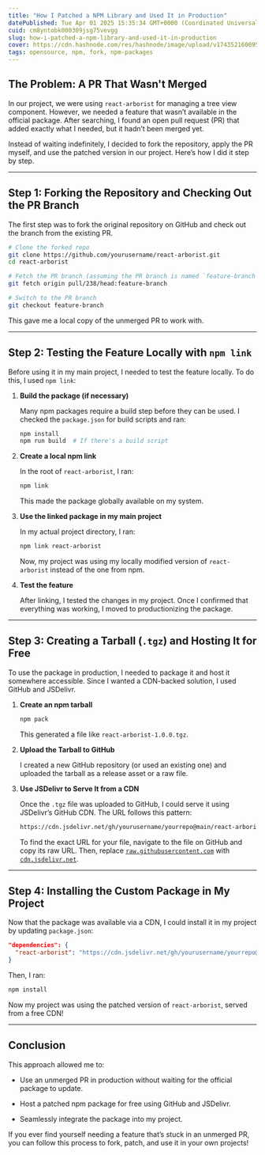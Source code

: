 ```yaml
---
title: "How I Patched a NPM Library and Used It in Production"
datePublished: Tue Apr 01 2025 15:35:34 GMT+0000 (Coordinated Universal Time)
cuid: cm8yntobk000309jsg75vevgg
slug: how-i-patched-a-npm-library-and-used-it-in-production
cover: https://cdn.hashnode.com/res/hashnode/image/upload/v1743521600952/46777df7-3ded-4db2-9f02-1e7f9dc83935.png
tags: opensource, npm, fork, npm-packages
---
```


## The Problem: A PR That Wasn't Merged

In our project, we were using `react-arborist` for managing a tree view component. However, we needed a feature that wasn’t available in the official package. After searching, I found an open pull request (PR) that added exactly what I needed, but it hadn’t been merged yet.

Instead of waiting indefinitely, I decided to fork the repository, apply the PR myself, and use the patched version in our project. Here’s how I did it step by step.

---

## Step 1: Forking the Repository and Checking Out the PR Branch

The first step was to fork the original repository on GitHub and check out the branch from the existing PR.

```bash
# Clone the forked repo
git clone https://github.com/yourusername/react-arborist.git
cd react-arborist

# Fetch the PR branch (assuming the PR branch is named `feature-branch`)
git fetch origin pull/238/head:feature-branch

# Switch to the PR branch
git checkout feature-branch
```

This gave me a local copy of the unmerged PR to work with.

---

## Step 2: Testing the Feature Locally with `npm link`

Before using it in my main project, I needed to test the feature locally. To do this, I used `npm link`:

1. **Build the package (if necessary)**
    
    Many npm packages require a build step before they can be used. I checked the `package.json` for build scripts and ran:
    
    ```bash
    npm install
    npm run build  # If there's a build script
    ```
    
2. **Create a local npm link**
    
    In the root of `react-arborist`, I ran:
    
    ```bash
    npm link
    ```
    
    This made the package globally available on my system.
    
3. **Use the linked package in my main project**
    
    In my actual project directory, I ran:
    
    ```bash
    npm link react-arborist
    ```
    
    Now, my project was using my locally modified version of `react-arborist` instead of the one from npm.
    
4. **Test the feature**
    
    After linking, I tested the changes in my project. Once I confirmed that everything was working, I moved to productionizing the package.
    

---

## Step 3: Creating a Tarball (`.tgz`) and Hosting It for Free

To use the package in production, I needed to package it and host it somewhere accessible. Since I wanted a CDN-backed solution, I used GitHub and JSDelivr.

1. **Create an npm tarball**
    
    ```bash
    npm pack
    ```
    
    This generated a file like `react-arborist-1.0.0.tgz`.
    
2. **Upload the Tarball to GitHub**
    
    I created a new GitHub repository (or used an existing one) and uploaded the tarball as a release asset or a raw file.
    
3. **Use JSDelivr to Serve It from a CDN**
    
    Once the `.tgz` file was uploaded to GitHub, I could serve it using JSDelivr’s GitHub CDN. The URL follows this pattern:
    
    ```bash
    https://cdn.jsdelivr.net/gh/yourusername/yourrepo@main/react-arborist-1.0.0.tgz
    ```
    
    To find the exact URL for your file, navigate to the file on GitHub and copy its raw URL. Then, replace [`raw.githubusercontent.com`](http://raw.githubusercontent.com) with [`cdn.jsdelivr.net`](http://cdn.jsdelivr.net).
    

---

## Step 4: Installing the Custom Package in My Project

Now that the package was available via a CDN, I could install it in my project by updating `package.json`:

```json
"dependencies": {
  "react-arborist": "https://cdn.jsdelivr.net/gh/yourusername/yourrepo@main/react-arborist-1.0.0.tgz"
}
```

Then, I ran:

```bash
npm install
```

Now my project was using the patched version of `react-arborist`, served from a free CDN!

---

## Conclusion

This approach allowed me to:

* Use an unmerged PR in production without waiting for the official package to update.
    
* Host a patched npm package for free using GitHub and JSDelivr.
    
* Seamlessly integrate the package into my project.
    

If you ever find yourself needing a feature that’s stuck in an unmerged PR, you can follow this process to fork, patch, and use it in your own projects!
